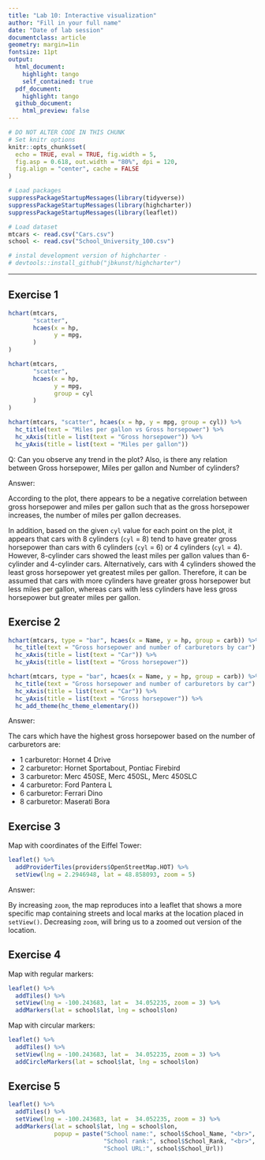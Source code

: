 ```yaml
---
title: "Lab 10: Interactive visualization"
author: "Fill in your full name"
date: "Date of lab session"
documentclass: article
geometry: margin=1in
fontsize: 11pt
output:
  html_document:
    highlight: tango
    self_contained: true
  pdf_document:
    highlight: tango
  github_document:
    html_preview: false
---
```


```r
# DO NOT ALTER CODE IN THIS CHUNK
# Set knitr options
knitr::opts_chunk$set(
  echo = TRUE, eval = TRUE, fig.width = 5,
  fig.asp = 0.618, out.width = "80%", dpi = 120,
  fig.align = "center", cache = FALSE
)

# Load packages
suppressPackageStartupMessages(library(tidyverse))
suppressPackageStartupMessages(library(highcharter))
suppressPackageStartupMessages(library(leaflet))

# Load dataset
mtcars <- read.csv("Cars.csv")
school <- read.csv("School_University_100.csv")

# instal development version of highcharter -
# devtools::install_github("jbkunst/highcharter")

```

---

## Exercise 1

```r
hchart(mtcars,
       "scatter",
       hcaes(x = hp,
             y = mpg,
       )
)
```

```r
hchart(mtcars,
       "scatter",
       hcaes(x = hp,
             y = mpg,
             group = cyl
       )
)
```

```r
hchart(mtcars, "scatter", hcaes(x = hp, y = mpg, group = cyl)) %>%
  hc_title(text = "Miles per gallon vs Gross horsepower") %>%
  hc_xAxis(title = list(text = "Gross horsepower")) %>%
  hc_yAxis(title = list(text = "Miles per gallon")) 
```

Q: Can you observe any trend in the plot? Also, is there any relation between Gross horsepower, Miles per gallon and Number of cylinders?

Answer:

According to the plot, there appears to be a negative correlation between gross horsepower and miles per gallon such that as the gross horsepower increases, the number of miles per gallon decreases. 

In addition, based on the given `cyl` value for each point on the plot, it appears that cars with 8 cylinders (`cyl` = 8) tend to have greater gross horsepower than cars with 6 cylinders (`cyl` = 6) or 4 cylinders (`cyl` = 4). However, 8-cylinder cars showed the least miles per gallon values than 6-cylinder and 4-cylinder cars. Alternatively, cars with 4 cylinders showed the least gross horsepower yet greatest miles per gallon. Therefore, it can be assumed that cars with more cylinders have greater gross horsepower but less miles per gallon, whereas cars with less cylinders have less gross horsepower but greater miles per gallon.


## Exercise 2

```r
hchart(mtcars, type = "bar", hcaes(x = Name, y = hp, group = carb)) %>%
  hc_title(text = "Gross horsepower and number of carburetors by car") %>%
  hc_xAxis(title = list(text = "Car")) %>%
  hc_yAxis(title = list(text = "Gross horsepower")) 
```
```r
hchart(mtcars, type = "bar", hcaes(x = Name, y = hp, group = carb)) %>%
  hc_title(text = "Gross horsepower and number of carburetors by car") %>%
  hc_xAxis(title = list(text = "Car")) %>%
  hc_yAxis(title = list(text = "Gross horsepower")) %>%
  hc_add_theme(hc_theme_elementary())
```

Answer:

The cars which have the highest gross horsepower based on the number of carburetors are:

* 1 carburetor: Hornet 4 Drive
* 2 carburetor: Hornet Sportabout, Pontiac Firebird
* 3 carburetor: Merc 450SE, Merc 450SL, Merc 450SLC
* 4 carburetor: Ford Pantera L
* 6 carburetor: Ferrari Dino
* 8 carburetor: Maserati Bora


## Exercise 3

Map with coordinates of the Eiffel Tower:

```r
leaflet() %>%
  addProviderTiles(providers$OpenStreetMap.HOT) %>%
  setView(lng = 2.2946948, lat = 48.858093, zoom = 5)
```

Answer:

By increasing `zoom`, the map reproduces into a leaflet that shows a more specific map containing streets and local marks at the location placed in `setView()`. Decreasing `zoom`, will bring us to a zoomed out version of the location.


## Exercise 4

Map with regular markers:

```r
leaflet() %>%
  addTiles() %>%
  setView(lng = -100.243683, lat =  34.052235, zoom = 3) %>%
  addMarkers(lat = school$lat, lng = school$lon)
```

Map with circular markers:

```r
leaflet() %>%
  addTiles() %>%
  setView(lng = -100.243683, lat =  34.052235, zoom = 3) %>%
  addCircleMarkers(lat = school$lat, lng = school$lon)
```

## Exercise 5

```r
leaflet() %>%
  addTiles() %>%
  setView(lng = -100.243683, lat =  34.052235, zoom = 3) %>%
  addMarkers(lat = school$lat, lng = school$lon,
             popup = paste("School name:", school$School_Name, "<br>",
                           "School rank:", school$School_Rank, "<br>",
                           "School URL:", school$School_Url)) 
```

